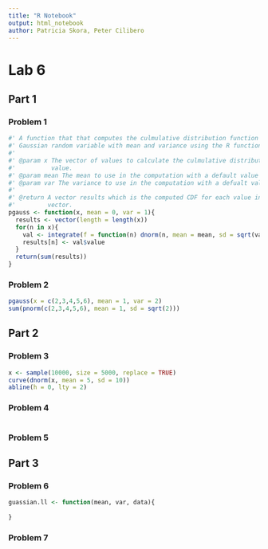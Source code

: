```yaml
---
title: "R Notebook"
output: html_notebook
author: Patricia Skora, Peter Cilibero 
---
```


# Lab 6
## Part 1
### Problem 1

```r
#' A function that that computes the culmulative distribution function for the 
#' Gaussian random variable with mean and variance using the R function integrate().
#'
#' @param x The vector of values to calculate the culmulative distribution on each 
#'          value.
#' @param mean The mean to use in the computation with a default value of 0.
#' @param var The variance to use in the computation with a defualt value of 1.
#'
#' @return A vector results which is the computed CDF for each value in the passed in 
#'         vector.
pgauss <- function(x, mean = 0, var = 1){
  results <- vector(length = length(x))
  for(n in x){
    val <- integrate(f = function(n) dnorm(n, mean = mean, sd = sqrt(var)), lower = -Inf, upper = n)
    results[n] <- val$value
  }
  return(sum(results))
}
```

### Problem 2
```r
pgauss(x = c(2,3,4,5,6), mean = 1, var = 2)
sum(pnorm(c(2,3,4,5,6), mean = 1, sd = sqrt(2)))
```

## Part 2
### Problem 3
```r
x <- sample(10000, size = 5000, replace = TRUE)
curve(dnorm(x, mean = 5, sd = 10))
abline(h = 0, lty = 2)
```

### Problem 4
```r

```

### Problem 5

## Part 3
### Problem 6
```r
guassian.ll <- function(mean, var, data){
  
}
```

### Problem 7
```r

```

